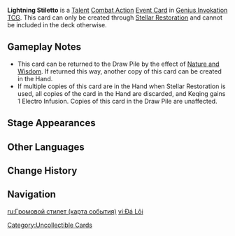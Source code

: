 {{Genius Invokation TCG Infobox
|id          = 114031
|image       = Lightning Stiletto Event Card.png
|features    = Keqing
|type        = Event Card
|group       = Talent;Combat Action
|character   = Keqing
|createdby   = Stellar Restoration
|skill       = Stellar Restoration
|matching    = 3
|element     = Electro
|effect      = '''Combat Action:''' Switch your Keqing in to be your active character and immediately use Stellar Restoration once. This instance of Stellar Restoration will grant Keqing '''Electro Infusion''' without creating another Lightning Stiletto.<br>(When Keqing uses Stellar Restoration with this card in Hand: Instead of creating another Lightning Stiletto, discard this card and Keqing gains '''Electro Infusion''')
}}
'''Lightning Stiletto''' is a [[Talent Card|Talent]] [[Combat Action Card|Combat Action]] [[Event Card]] in [[Genius Invokation TCG]]. This card can only be created through [[Stellar Restoration (Character Card Skill)|Stellar Restoration]] and cannot be included in the deck otherwise.

==Gameplay Notes==
* This card can be returned to the Draw Pile by the effect of [[Nature and Wisdom]]. If returned this way, another copy of this card can be created in the Hand.
* If multiple copies of this card are in the Hand when Stellar Restoration is used, all copies of the card in the Hand are discarded, and Keqing gains 1 Electro Infusion. Copies of this card in the Draw Pile are unaffected.

==Stage Appearances==
{{Genius Invokation TCG Stage Appearances|createdby=Keqing (Character Card)}}

==Other Languages==
{{Other Languages
|en      = Lightning Stiletto
|zhs     = 雷楔
|zhs_rm  = Léixiè
|zht     = 雷楔
|zht_rm  = Léixiè
|zh_tl   = 
|ja      = 雷楔
|ja_rm   = Raiketsu{{Assumed}}
|ja_tl   = Lightning Wedge
|ko      = 뇌설
|ko_tl   = Lightning Wedge
|es      = Cuña relámpago
|es_tl   = Lightning Wedge
|fr      = Lame de foudre
|fr_tl   = Lightning Blade
|ru      = Громовой стилет
|ru_tl   = Lightning Stiletto
|th      = Lightning Stiletto
|vi      = Đá Lôi
|vi_tl   = 
|de      = Donnerkeil
|de_tl   = Thunderbolt
|id      = Lightning Stiletto
|pt      = Relâmpago Stiletto
|pt_tl   = 
|tr      = Yıldırım Hançeri
|tr_tl   = 
|it      = Stiletto saettante
|it_tl   = Lightning Stiletto
}}

==Change History==
{{Change History|3.3}}

==Navigation==
{{Genius Invokation TCG Navbox|Event Card}}

[[Category:Uncollectible Cards]]

[[ru:Громовой стилет (карта события)]]
[[vi:Đá Lôi]]